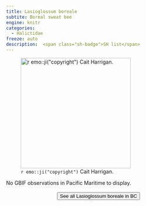 ```yaml
---
title: Lasioglossum boreale
subtite: Boreal sweat bee
engine: knitr
categories:
  - Halictidae
freeze: auto
description:  <span class="sh-badge">SH list</span>
---
```

![`r emo::ji("copyright")` Cait Harrigan.](/files/no_bee.png){height=300}



No GBIF observations in Pacific Maritime to display.
<br><br>
<center>


<a href="NA"><button type="button" class="btn btn-secondary">See all Lasioglossum boreale in BC <i class="fa-solid fa-arrow-up-right-from-square"></i> </button></a>
</center>
